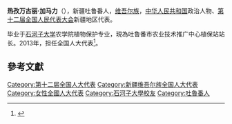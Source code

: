 '''热孜万古丽·加马力'''（{{bd|1965年||}}），新疆吐鲁番人，[[维吾尔族|维吾尔族]]，[[中华人民共和国|中华人民共和国]]政治人物、[[第十二届全国人民代表大会|第十二届全国人民代表大会]]新疆地区代表。

毕业于[[石河子大学|石河子大学]]农学院植物保护专业，現為吐鲁番市农业技术推广中心植保站站长。2013年，担任全国人大代表<ref>{{cite news|title=全国人大代表信息-热孜万古丽·加马力|url= http://210.82.31.1:8084/delegate/viewDelegate.action?dbid=122644|accessdate=2013-04-05|newspaper=全国人大网}}</ref>。

==參考文獻==
{{reflist}}

{{中华人民共和国政治人物小作品}}
{{DEFAULTSORT:J加}}
[[Category:第十二届全国人大代表|Category:第十二届全国人大代表]]
[[Category:新疆维吾尔族全国人大代表|Category:新疆维吾尔族全国人大代表]]
[[Category:女性全國人大代表|Category:女性全國人大代表]]
[[Category:石河子大學校友|Category:石河子大學校友]]
[[Category:吐魯番人|Category:吐魯番人]]